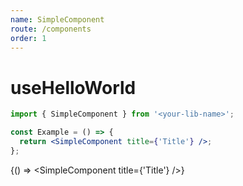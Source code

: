 ```yaml
---
name: SimpleComponent
route: /components
order: 1
---
```



# useHelloWorld

```js
import { SimpleComponent } from '<your-lib-name>';
```

```jsx
const Example = () => {
  return <SimpleComponent title={'Title'} />;
};
```

<Playground>{() => <SimpleComponent title={'Title'} />}</Playground>
